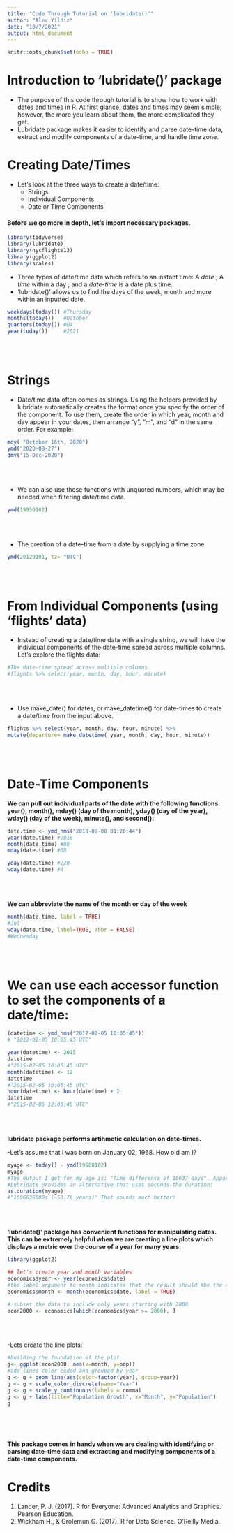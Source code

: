---
title: "Code Through Tutorial on 'lubridate()'"
author: "Alev Yildiz"
date: "10/7/2021"
output: html_document
---

```{r setup, include=FALSE}
knitr::opts_chunk$set(echo = TRUE)
```

# **Introduction to 'lubridate()' package**

- The purpose of this code through tutorial is to show how to work with dates and times in R. At first glance, dates and times may seem simple; however, the more you learn about them, the more complicated they get.
- Lubridate package makes it easier to identify and parse date-time data, extract and modify components of a date-time, and handle time zone. 

# **Creating Date/Times**

- Let's look at the three ways to create a date/time:
  - Strings
  - Individual Components
  - Date or Time Components
  
#### Before we go more in depth, let's import necessary packages. 
```{r echo=FALSE}
library(tidyverse)
library(lubridate)
library(nycflights13)
library(ggplot2)
library(scales)
```

- Three types of date/time data which refers to an instant time: A _date_ <date>; A _time_ within a day <time>; and a _date-time_ is a date plus time. 
- 'lubridate()' allows us to  find the days of the week, month and more within an inputted date.

```{r}
weekdays(today()) #Thursday
months(today())   #October
quarters(today()) #Q4
year(today())     #2021
```

<br>
<br>

# **Strings**

- Date/time data often comes as strings. Using the helpers provided by lubridate automatically creates the format once you specify the order of the component. To use them, create the order in which year, month and day appear in your dates, then arrange "y", "m", and "d" in the same order. For example:

```{r}
mdy( "October 16th, 2020")
ymd("2020-08-27")
dmy("15-Dec-2020")
```

<br>
<br>

- We can also use these functions with unquoted numbers, which may be needed when filtering date/time data. 

```{r}
ymd(19950102)
```

<br>
<br>

- The creation of a date-time from a date by supplying a time zone:
```{r}
ymd(20120101, tz= "UTC")
```

<br>
<br>

# **From Individual Components (using 'flights' data)**

- Instead of creating a date/time data with a single string, we will have the individual components of the date-time spread across multiple columns. Let's explore the flights data:

```{r}
#The date-time spread across multiple columns
#flights %>% select(year, month, day, hour, minute)
```

<br>
<br>

- Use make_date() for dates, or make_datetime() for date-times to create a date/time from the input above. 

```{r echo=FALSE}
flights %>% select(year, month, day, hour, minute) %>%
mutate(departure= make_datetime( year, month, day, hour, minute))
```

<br>
<br>

# **Date-Time Components**

**We can pull out individual parts of the date with the following functions: year(), month(), mday() (day of the month), yday() (day of the year), wday() (day of the week), minute(), and second():**

```{r}
date.time <- ymd_hms("2018-08-08 01:20:44")
year(date.time) #2018
month(date.time) #08
mday(date.time) #08

yday(date.time) #220
wday(date.time) #4

```

<br>
<br>

**We can abbreviate the name of the month or day of the week** 
```{r}
month(date.time, label = TRUE)
#Jul
wday(date.time, label=TRUE, abbr = FALSE)
#Wednesday
```

<br>
<br>

# **We can use each accessor function to set the components of a date/time:**

```{r}
(datetime <- ymd_hms("2012-02-05 10:05:45"))
# "2012-02-05 10:05:45 UTC"

year(datetime) <- 2015
datetime
#"2015-02-05 10:05:45 UTC"
month(datetime) <- 12
datetime
#"2015-02-05 10:05:45 UTC"
hour(datetime) <- hour(datetime) + 2
datetime
#"2015-02-05 12:05:45 UTC"
```

<br>
<br>

**lubridate package performs artihmetic calculation on date-times.** 

-Let's assume that I was born on January 02, 1968. How old am I?
```{r}
myage <- today() - ymd(19680102)
myage
#The output I get for my age is: "Time difference of 19637 days". Apparently I am 19637 days. 
#Lubridate provides an alternative that uses seconds-the duration:
as.duration(myage)
#"1696636800s (~53.76 years)" That sounds much better!
```

<br>
<br>

**'lubridate()' package has convenient functions for manipulating dates. This can be extremely helpful when we are creating a line plots which displays a metric over the course of a year for many years.**

```{r echo=FALSE}
library(ggplot2)

## let's create year and month variables
economics$year <- year(economics$date)
#the label argument to month indicates that the result should #be the names of the month instead of the number
economics$month <- month(economics$date, label = TRUE)

# subset the data to include only years starting with 2000
econ2000 <- economics[which(economics$year >= 2000), ]
```

<br>
<br>

-Lets create the line plots:

```{r}
#building the foundation of the plot
g<- ggplot(econ2000, aes(x=month, y=pop))
#add lines color coded and grouped by year
g <- g + geom_line(aes(color=factor(year), group=year))
g <- g + scale_color_discrete(name="Year")
g <- g + scale_y_continuous(labels = comma)
g <- g + labs(title="Population Growth", x="Month", y="Population")
g
                   
```
<br>
<br> 

**This package comes in handy when we are dealing with identifying or parsing date-time data and extracting and modifying components of a date-time components.**

# Credits

1. Lander, P. J. (2017). R for Everyone: Advanced Analytics and Graphics. Pearson Education.
2. Wickham H., & Grolemun G. (2017). R for Data Science. O'Reilly Media. 